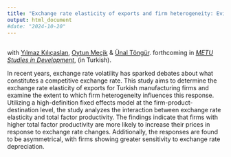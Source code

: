 ```yaml
---
title: "Exchange rate elasticity of exports and firm heterogeneity: Evidence from Turkish manufacturing firms"
output: html_document
#date: "2024-10-20"
---
```


## 
with [Yılmaz Kılıçaslan](https://avesis.anadolu.edu.tr/ykilicaslan), [Oytun Meçik](https://iibf.ogu.edu.tr/Personel/Detay/14/doc-dr-oytun-mecik) & [Ünal Töngür](https://avesis.akdeniz.edu.tr/unaltongur/).
forthcoming in [*METU Studies in Development*](http://www2.feas.metu.edu.tr/metusd/ojs/index.php/metusd/index), (in Turkish).

In recent years, exchange rate volatility has sparked debates about what constitutes a competitive exchange rate. This study aims to determine the exchange rate elasticity of exports for Turkish manufacturing firms and examine the extent to which firm heterogeneity influences this response. Utilizing a high-definition fixed effects model at the firm-product-destination level, the study analyzes the interaction between exchange rate elasticity and total factor productivity. The findings indicate that firms with higher total factor productivity are more likely to increase their prices in response to exchange rate changes. Additionally, the responses are found to be asymmetrical, with firms showing greater sensitivity to exchange rate depreciation.